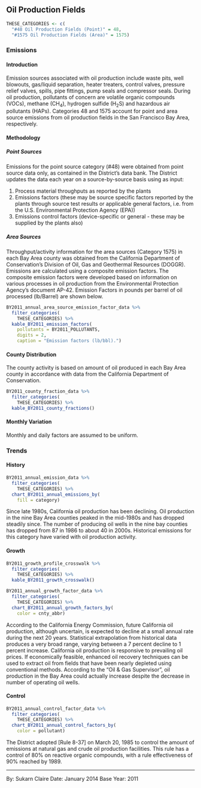 ## Oil Production Fields {#indcom-extract-oil}

```r
THESE_CATEGORIES <- c(
  "#48 Oil Production Fields (Point)" = 48,
  "#1575 Oil Production Fields (Area)" = 1575)
```

### Emissions

#### Introduction {-}

Emission sources associated with oil production include waste pits, well blowouts, gas/liquid separation, heater treaters, control valves, pressure relief valves, spills, pipe fittings, pump seals and compressor seals. During oil production, pollutants of concern are volatile organic compounds (VOCs), methane (CH~4~), hydrogen sulfide (H~2~S) and hazardous air pollutants (HAPs). Categories 48 and 1575 account for point and area source emissions from oil production fields in the San Francisco Bay Area, respectively.

#### Methodology {-}

##### Point Sources {-}

Emissions for the point source category (#48) were obtained from point source data only, as contained in the District's data bank. The District updates the data each year on a source-by-source basis using as input:

1. Process material throughputs as reported by the plants
2. Emissions factors (these may be source specific factors reported by the plants through source test results or applicable general factors, i.e. from the U.S. Environmental Protection Agency (EPA))
3. Emissions control factors (device-specific or general - these may be supplied by the plants also)

##### Area Sources {- #indcom-extract-oil-methodology-area}

Throughput/activity information for the area sources (Category 1575) in each Bay Area county was obtained from the California Department of Conservation’s Division of Oil, Gas and Geothermal Resources (DOGGR). Emissions are calculated using a composite emission factors. The composite emission factors were developed based on information on various processes in oil production from the Environmental Protection Agency’s document AP-42. Emission Factors in pounds per barrel of oil processed (lb/Barrel) are shown below.

```r
BY2011_annual_area_source_emission_factor_data %>%
  filter_categories(
    THESE_CATEGORIES) %>%
  kable_BY2011_emission_factors(
    pollutants = BY2011_POLLUTANTS,
    digits = 2,
    caption = "Emission factors (lb/bbl).")
```

#### County Distribution {-}

The county activity is based on amount of oil produced in each Bay Area county in accordance with data from the California Department of Conservation.

```r
BY2011_county_fraction_data %>%
  filter_categories(
    THESE_CATEGORIES) %>%
  kable_BY2011_county_fractions()
```

#### Monthly Variation {-}

Monthly and daily factors are assumed to be uniform.

### Trends

#### History {-}

```r
BY2011_annual_emission_data %>%
  filter_categories(
    THESE_CATEGORIES) %>%
  chart_BY2011_annual_emissions_by(
    fill = category) 
```

Since late 1980s, California oil production has been declining. Oil production in the nine Bay Area counties peaked in the mid-1980s and has dropped steadily since. The number of producing oil wells in the nine bay counties has dropped from 87 in 1986 to about 40 in 2000s. Historical emissions for this category have varied with oil production activity.

#### Growth {-}

```r
BY2011_growth_profile_crosswalk %>%
  filter_categories(
    THESE_CATEGORIES) %>%
  kable_BY2011_growth_crosswalk()
```

```r
BY2011_annual_growth_factor_data %>%
  filter_categories(
    THESE_CATEGORIES) %>%
  chart_BY2011_annual_growth_factors_by(
    color = cnty_abbr) 
```

According to the California Energy Commission, future California oil production, although uncertain, is expected to decline at a small annual rate during the next 20 years. Statistical extrapolation from historical data produces a very broad range, varying between a 7 percent decline to 1 percent increase. California oil production is responsive to prevailing oil prices. If economically feasible, enhanced oil recovery techniques can be used to extract oil from fields that have been nearly depleted using conventional methods. According to the “Oil & Gas Supervisor”, oil production in the Bay Area could actually increase despite the decrease in number of operating oil wells.

#### Control {-}

```r
BY2011_annual_control_factor_data %>%
  filter_categories(
    THESE_CATEGORIES) %>%
  chart_BY2011_annual_control_factors_by(
    color = pollutant)
```

The District adopted [Rule 8-37] on March 20, 1985 to control the amount of emissions at natural gas and crude oil production facilities. This rule has a control of 80% on reactive organic compounds, with a rule effectiveness of 90% reached by 1989.

***

By: Sukarn Claire 
Date: January 2014 
Base Year: 2011
